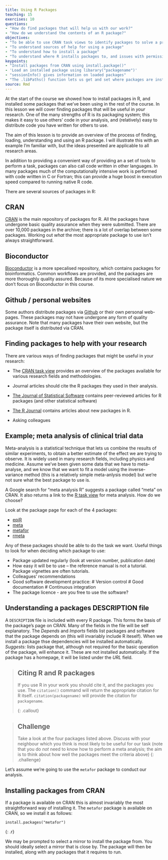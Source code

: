 ```yaml
---
title: Using R Packages
teaching: 15
exercises: 10
questions:
- "How do find packages that will help us with our work?"
- "How do we understand the contents of an R package?"
objectives:
- "To be able to use CRAN task views to identify packages to solve a problem."
- "To understand sources of help for using a package" 
- "To understand how to install a package"
- "To understand where R installs packages to, and issues with permissions"
keypoints:
- "Install packages from CRAN using install.package()"
- 'Load an installed package using libarary("packagename")'
- "sessionInfo() gives information on loaded packages"
- "The .libPaths() function lets us get and set where packages are installed to"
source: Rmd
---
```



At the start of the course we showed how to install packages in R, and installed some packages that we've been using in the rest of the course.  In this lesson we will cover finding packages that will be useful in *your* research.  One of the many strengths of R is its packaging system; this makes it easy to use others' code in your analysis, and (relatively) easy to distribute code you have written for others to use.  

The aim of this lesson is to provide an overview of the process of finding, loading, understanding and using an R package.  I will illustrate this with an example I'm familiar with, but the ideas presented are applicable to all research areas.

In addition to providing a convenient way of providing an a set of tools to perform a task, packages can also call code written in other languages.  In many packages much of the computationally intensive work is performed with code written in C or Fortran; this can provide a huge boost in execution speed compared to running native R code.

There are several sources of packages in R:

## CRAN

[CRAN](https://cran.r-project.org) is the main repository of packages for R.  All the packages have undergone basic quality assurance when they were submitted.  There are over 10,000 packages in the archive; there is a lot of overlap between some packages.  Working out _what_ the most appropriate package to use isn't always straightforward.   

## Bioconductor

[Bioconductor](https://www.bioconductor.org/) is a more specalised repository, which contains packages for bioinformatics.  Common workflows are provided, and the packages are more thoroughly quality assured.   Because of its more specialised nature we don't focus on Bioconductor in this course.

## Github / personal websites

Some authors distribute packages via [Github](https://www.github.com) or their own personal web-pages.  These packages may not have undergone any form of quality assurance.   Note that many packages have their own website, but the package itself is distributed via CRAN. 

## Finding packages to help with your research

There are various ways of finding packages that might be useful in your research:

* The [CRAN task view](https://cran.r-project.org/web/views/) provides an overview of the packages available for various research fields and methodologies.   

* Journal articles should cite the R packages they used in their analysis. 

* [The Journal of Statistical Software](https://www.jstatsoft.org/index) contains peer-reviewed articles for R packages (and other statistical software)

* [The R Journal](https://journal.r-project.org/) contains articles about new packages in R.

* Asking colleagues

## Example; meta analysis of clinical trial data

Meta-analysis is a statistical technique that lets us combine the results of similar experiments, to obtain a better estimate of the effect we are trying to observe.  It is widely used in many research fields, including physics and medicine.   Assume we've been given some data that we have to meta-analyse, and we know that we want to fit a model using the inverse-variance method (this is a relatively simple meta-anlysis model) but we're not sure what the best package to use is.

A Google search for "meta analysis R" suggests a package called "meta" on CRAN.  It also returns a link to the [R task view](https://cran.r-project.org/web/views/MetaAnalysis.html) for meta analysis.  How do we choose?

Look at the package page for each of the 4 packages:

* [epiR](https://cran.r-project.org/web/packages/epiR/index.html)
* [meta](https://cran.r-project.org/web/packages/meta/index.html)
* [metafor](https://cran.r-project.org/web/packages/metafor/index.html)
* [rmeta](https://cran.r-project.org/web/packages/rmeta/index.html)

Any of these packages should be able to do the task we want.  Useful things to look for when deciding which package to use:

* Package updated regularly (look at version number, publication date)
* How easy it will be to use -- the reference manual is not a tutorial.  Package vignettes are often tutorials.
* Colleagues' recommendations
* Good software development practice:
    # Version control
    # Good documentation
    # Continuous integration
* The package licence - are you free to use the software?

## Understanding a packages DESCRIPTION file

A `DESCRIPTION` file is included with every R package. This forms the basis of the package's page on CRAN.  Many of the fields in the file will be self explanatory.   The _Depends_ and _Imports_ fields list packages and software that the package depends on (this will invariably include R iteself).  When we install a package thse dependencies will be installed automatically.  _Suggests:_ lists package that, although not required for the basic operation of the package, will enhance it.  These are not installed automatically.   If the package has a homepage, it will be listed under the _URL_ field. 


> ## Citing R and R packages
> If you use R in your work you should cite it, and the packages you use. The `citation()` command will return the appropriate citation for R itself.  `citation(packagename)` will provide the citation for `packagename`. 
>
{: .callout}


> ## Challenge
> Take a look at the four packages listed above.  Discuss with your neighbour which you think is most likely to be useful for our task (note that you do *not* need to know how to perform a meta analysis; the aim is to think about how well the packages meet the criteria above)
{: .challenge}

Let's assume we're going to use the `metafor` package to conduct our analysis. 

## Installing packages from CRAN

If a package is available on CRAN this is almost invariably the most straightforward way of installing it. The `metafor` package is available on CRAN, so we install it as follows:

```
install.packages("metafor")
```
{: .r}

We may be prompted to select a mirror to install the package from. You should ideally select a mirror that is close by.  The package will then be installed, along with any packages that it requires to run.








